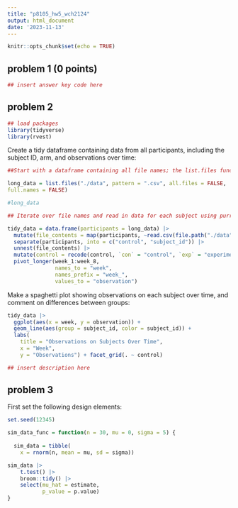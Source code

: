```yaml
---
title: "p8105_hw5_wch2124"
output: html_document
date: '2023-11-13'
---
```


```r
knitr::opts_chunk$set(echo = TRUE)
```

## problem 1 (0 points)
```r
## insert answer key code here 
```

## problem 2 

```r
## load packages 
library(tidyverse)
library(rvest)
```

Create a tidy dataframe containing data from all participants, including the subject ID, arm, and observations over time:

```r
##Start with a dataframe containing all file names; the list.files function will help

long_data = list.files("./data", pattern = ".csv", all.files = FALSE, 
full.names = FALSE)

#long_data
```

```r
## Iterate over file names and read in data for each subject using purrr::map and saving the result as a new variable in the dataframe and Tidy the result; manipulate file names to include control arm and subject ID, make sure weekly observations are “tidy”, and do any other tidying that’s necessary

tidy_data = data.frame(participants = long_data) |> 
  mutate(file_contents = map(participants, ~read.csv(file.path("./data", .)))) |>  
  separate(participants, into = c("control", "subject_id")) |>  
  unnest(file_contents) |> 
  mutate(control = recode(control, `con` = "control", `exp` = "experiment")) |>
  pivot_longer(week_1:week_8,
               names_to = "week",
               names_prefix = "week_",
               values_to = "observation")
```

Make a spaghetti plot showing observations on each subject over time, and comment on differences between groups:

```r
tidy_data |> 
  ggplot(aes(x = week, y = observation)) +
  geom_line(aes(group = subject_id, color = subject_id)) +
  labs(
    title = "Observations on Subjects Over Time",
    x = "Week",
    y = "Observations") + facet_grid(. ~ control)

## insert description here 
```

## problem 3 

First set the following design elements:

```r
set.seed(12345)
```


```r
sim_data_func = function(n = 30, mu = 0, sigma = 5) {
  
  sim_data = tibble(
    x = rnorm(n, mean = mu, sd = sigma))

sim_data |>   
    t.test() |>  
    broom::tidy() |>  
    select(mu_hat = estimate, 
           p_value = p.value)
}
```



